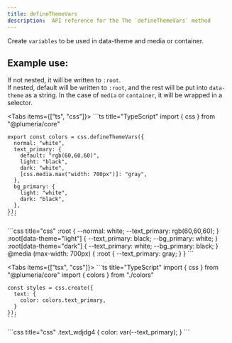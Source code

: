 ```yaml
---
title: defineThemeVars
description:  API reference for the The `defineThemeVars` method
---
```



Create `variables` to be used in data-theme and media or container.

## Example use:

If not nested, it will be written to `:root`.  
If nested, default will be written to `:root`, and the rest will be put into `data-theme` as a string. In the case of `media` or `container`, it will be wrapped in a selector.

<Tabs items={["ts", "css"]}>
  <Tab>
    ```ts title="TypeScript"
    import { css } from "@plumeria/core"

    export const colors = css.defineThemeVars({
      normal: "white",
      text_primary: {
        default: "rgb(60,60,60)",
        light: "black",
        dark: "white",
        [css.media.max("width: 700px")]: "gray",
      },
      bg_primary: {
        light: "white",
        dark: "black",
      },
    });
    ```

  </Tab>
  <Tab>
    ```css title="css"
    :root {
      --normal: white;
      --text_primary: rgb(60,60,60);
    }
    :root[data-theme="light"] {
      --text_primary: black;
      --bg_primary: white;
    }
    :root[data-theme="dark"] {
      --text_primary: white;
      --bg_primary: black;
    }
    @media (max-width: 700px) {
      :root {
        --text_primary: gray;
      }
    }
    ```
  </Tab>
</Tabs>

<Tabs items={["tsx", "css"]}>
  <Tab>
    ```ts title="TypeScript"
    import { css } from "@plumeria/core"
    import { colors } from "./colors"
    
    const styles = css.create({
      text: {
        color: colors.text_primary,
      }
    });
    ```

  </Tab>
  <Tab>
    ```css title="css"
    .text_wdjdg4 {
      color: var(--text_primary);
    }
    ```
  </Tab>
</Tabs>
